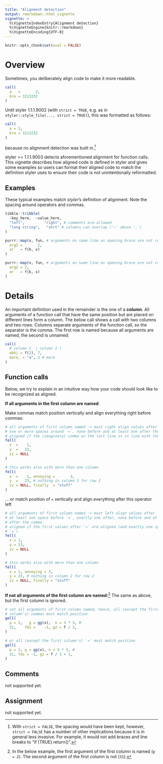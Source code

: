 ```yaml
---
title: "Alignment detection"
output: rmarkdown::html_vignette
vignette: >
  %\VignetteIndexEntry{Alignment detection}
  %\VignetteEngine{knitr::rmarkdown}
  %\VignetteEncoding{UTF-8}
---
```


```r
knitr::opts_chunk$set(eval = FALSE)
```

# Overview

Sometimes, you deliberately align code to make it more readable.

```r
call(
  a   =       3,
  bre = 3213232
)
```

Until styler 1.1.1.9002 (with `strict = TRUE`, e.g. as in
`styler::style_file(..., strict = TRUE)`), this was formatted as follows:

```r
call(
  a = 3,
  bre = 3213232
)
```

because no alignment detection was built in.^[With `strict = FALSE`, the spacing
would have been kept, however, `strict = FALSE` has a number of other
implications because it is in general less invasive. For example, it would not
add braces and line breaks to "if (TRUE) return()".]

styler >= 1.1.1.9003 detects aforementioned alignment for function calls. This
vignette describes how aligned code is defined in styler and gives some examples
so users can format their aligned code to match the definition styler uses to
ensure their code is not unintentionally reformatted.

## Examples

These typical examples match *styler*'s definition of alignment. Note the 
spacing around operators and commas.

```r
tibble::tribble(
  ~key_here,  ~value_here,
  "left",         "right", # comments are allowed
  "long string",   "shrt" # columns can overlap ('~' above ',')
)

purrr::map(x, fun, # arguments on same line as opening brace are not considered
  arg2 =       2,
  ar   = f(k, x)
)

purrr::map(x, fun, # arguments on same line as opening brace are not considered
  arg2 = 2,
  ar   = f(k, x)
)
```

# Details

An important definition used in the remainder is the one of a **column**. All
arguments of a function call that have the same position but are placed on
different lines form a column. The below call shows a call with two columns and
two rows. Columns separate arguments of the function call, so the separator is
the comma. The first row is named because all arguments are named, the second is
unnamed:

```r
call(
  # column 1  | column 2 |
  abkj = f(2), 7,
  more_ = "a", 2 # more
)
```

## Function calls

Below, we try to explain in an intuitive way how your code should look like to
be recognized as aligned.

**If all arguments in the first column are named**: 

Make commas match position vertically and align everything right before commas:

```r
# all arguments of first column named -> must right align values after `=`,
# one or more spaces around `=`, none before and at least one after the comma.
# aligned if the (imaginary) comma on the last line is in line with the commas
fell(
  x  =    1,
  y  =   23,
  zz = NULL
)

# this works also with more than one column
fell(
  x  =    1, annoying =       3,
  y  =   23, # nothing in column 2 for row 2
  zz = NULL, finally  = "stuff"
)
```

... or match position of `=` vertically and align everything after this operator
left

```r
# all arguments of first column named -> must left align values after `=`,
# at least one space before `=`, exactly one after, none before and at least one
# after the comma.
# aligned if the first values after `=` are aligned (and exactly one space after
# `=`)
fell(
  x = 1,
  y = 23,
  zz = NULL
)

# this works also with more than one column
fell(
  x = 1, annoying = 3,
  y = 23, # nothing in column 2 for row 2
  zz = NULL, finally = "stuff"
)
```


**If not all arguments of the first column are named:**^[In the below example,
the first argument of the first column is named (`p = 2`). The second argument
of the first column is not (`31`).] The same as above, but the first column is
ignored.

```r
# not all arguments of first column named, hence, all (except the first
# column's) commas must match position
gell(
  p = 2,   g = gg(x),  n = 3 * 3, #
  31,    fds =    -1, gz = f / 3,
)

# or all (except the first column's) `=` must match position
gell(
  p = 2, g = gg(x), n = 3 * 3, #
  31, fds = -1, gz = f / 3 + 1,
)
```

## Comments

not supported yet.

## Assignment

not supported yet.
